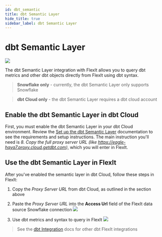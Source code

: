 ```yaml
---
id: dbt_semantic
title: dbt Semantic Layer
hide_title: true
sidebar_label: dbt Semantic Layer
---
```


# dbt Semantic Layer

![](/img/dbt/semantic_query.png)

The dbt Semantic Layer integration with FlexIt allows you to query dbt metrics and other dbt objects directly from FlexIt using dbt syntax.

> **Snowflake only** - currently, the dbt Semantic Layer only supports Snowflake

> **dbt Cloud only** - the dbt Semantic Layer requires a dbt cloud account

## Enable the dbt Semantic Layer in dbt Cloud

First, you must enable the dbt Semantic Layer in your dbt Cloud environment. Review the [Set up the dbt Semantic Layer](https://docs.getdbt.com/docs/use-dbt-semantic-layer/setup-dbt-semantic-layer) documentation to see the requirements and setup instructions. The main instruction you'll need is *8. Copy the full proxy server URL (like https://eagle-hqya7.proxy.cloud.getdbt.com)*, which you will enter in FlexIt.

## Use the dbt Semantic Layer in FlexIt

After you've enabled the semantic layer in dbt Cloud, follow these steps in FlexIt:

1. Copy the *Proxy Server URL* from dbt Cloud, as outlined in the section above

2. Paste the *Proxy Server URL* into the **Access Url** field of the FlexIt data source Snowflake connection
![](/img/dbt/semantic_datasource.png)

3. Use dbt metrics and syntax to query in FlexIt
![](/img/dbt/semantic_query_closeup.png)

> See the [dbt Integration](dbt) docs for other dbt FlexIt integrations